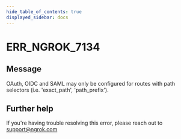 ```yaml
---
hide_table_of_contents: true
displayed_sidebar: docs
---
```



# ERR_NGROK_7134

## Message

OAuth, OIDC and SAML may only be configured for routes with path selectors (i.e. 'exact_path', 'path_prefix').

<ErrorDetails error="err_ngrok_7134" />

## Further help

If you're having trouble resolving this error, please reach out to [support@ngrok.com](mailto:support@ngrok.com?subject=Help%20with%20ERR_NGROK_7134)
